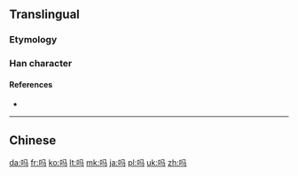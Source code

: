 {{also|嗎}}
==Translingual==
{{stroke order|stroke=6}}
{{stroke order|type=animate}}

===Etymology===
{{Han compound|马|口|c1=p|c2=s|ls=psc}}

===Han character===
{{Han char|rn=30|rad=口|as=03|sn=6|four=|canj=口弓女一 (RNVM)|ids=⿰[[口]][[马]]}}

====References====
* {{Han ref|kx=0177.021|hdz=10584.110|uh=5417|ud=21527}}

----
==Chinese==
{{zh-see|嗎}}

[[da:吗]]
[[fr:吗]]
[[ko:吗]]
[[lt:吗]]
[[mk:吗]]
[[ja:吗]]
[[pl:吗]]
[[uk:吗]]
[[zh:吗]]